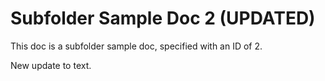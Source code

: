 # Subfolder Sample Doc 2 (UPDATED)

This doc is a subfolder sample doc, specified with an ID of 2.

New update to text.
